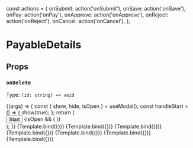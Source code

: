 
<Meta title="Payables/Payables — Details View" component={PayableDetails} />

const actions = {
  onSubmit: action('onSubmit'),
  onSave: action('onSave'),
  onPay: action('onPay'),
  onApprove: action('onApprove'),
  onReject: action('onReject'),
  onCancel: action('onCancel'),
};

# PayableDetails

## Props

### `onDelete`

Type: `(id: string) => void`

<Canvas>
  <Story
    name="Default"
    args={{
      id: 'draft',
      ...actions,
    }}
  >
    {(args) => {
      const { show, hide, isOpen } = useModal();
      const handleStart = () => {
        show(true);
      };
      return (
        <div>
          <Button onClick={handleStart}>Start</Button>
          {isOpen && (
            <PayableDetails
              {...args}
              id="9a3b97a5-a1ba-4d8c-bade-ad3c47ae61e0"
              onClose={hide}
            />
          )}
        </div>
      );
    }}
  </Story>
  <Story
    name="Draft"
    args={{
      id: 'draft',
      ...actions,
    }}
  >
    {Template.bind({})}
  </Story>
  <Story
    name="New"
    args={{
      id: 'new',
      ...actions,
    }}
  >
    {Template.bind({})}
  </Story>
  <Story
    name="Approval in progress"
    args={{
      id: 'approve_in_progress',
      ...actions,
    }}
  >
    {Template.bind({})}
  </Story>
  <Story
    name="Waiting to be paid"
    args={{
      id: 'waiting_to_be_paid',
      ...actions,
    }}
  >
    {Template.bind({})}
  </Story>
  <Story
    name="Paid"
    args={{
      id: 'paid',
      ...actions,
    }}
  >
    {Template.bind({})}
  </Story>
  <Story
    name="Canceled"
    args={{
      id: 'canceled',
      ...actions,
    }}
  >
    {Template.bind({})}
  </Story>
  <Story
    name="Rejected"
    args={{
      id: 'rejected',
      ...actions,
    }}
  >
    {Template.bind({})}
  </Story>
</Canvas>
